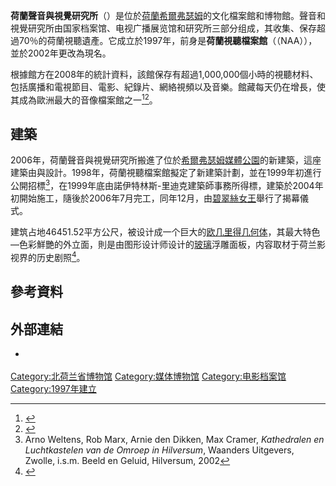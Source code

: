 {{Infobox museum
| name                = 荷蘭聲音與視覺研究所
| native_name         = Nederlands Instituut voor Beeld en Geluid
| native_name_lang    = nl
| logo                = 
| logo_upright        = 
| logo_alt            = 
| logo_caption        = 
| image               = Beeld-en-Geluid-Hay-Kranen-09.JPG
| image_upright       = 
| alt                 = 
| caption             = 
| map_type            = 
| map_relief          = 
| map_size            = 
| map_caption         = 
| map_dot_label       = 
| coordinates         = {{coord|52|14|7|N|5|10|23|E|region:NL-NH|display=inline,title}}
| former_name         = 荷蘭視聽檔案館
| established         = 1997年
| dissolved           = <!-- {{End date|YYYY|MM|DD|df=y}} -->
| location            = {{NED}}[[北荷蘭省|北荷蘭省]][[希爾弗瑟姆|希爾弗瑟姆]]
| type                = 
| accreditation       = 
| key_holdings        = 
| collections         = 
| collection_size     = 1,000,000小時的視聽資料
| visitors            = 
| founder             = 
| director            = 
| president           = 
| chairperson         =
| curator             = 
| historian           =
| owner               = 
| publictransit       = 
| car_park            = 
| parking             = 
| network             = 
| website             = {{URL|www.beeldengeluid.nl}}
| embedded            = 
}}

'''荷蘭聲音與視覺研究所'''（{{lang-nl|Nederlands Instituut voor Beeld en Geluid}}）是位於[[荷蘭|荷蘭]][[希爾弗瑟姆|希爾弗瑟姆]]的文化檔案館和博物館。聲音和視覺研究所由国家档案馆、电视广播展览馆和研究所三部分组成，其收集、保存超過70％的荷蘭視聽遺產。它成立於1997年，前身是'''荷蘭視聽檔案館'''（{{lang-nl|Nederlands Audiovisueel Archief}}（NAA）），並於2002年更改為現名。

根據館方在2008年的統計資料，該館保存有超過1,000,000個小時的視聽材料、包括廣播和電視節目、電影、紀錄片、網絡視頻以及音樂。館藏每天仍在增長，使其成為歐洲最大的音像檔案館之一<ref>{{cite web|url=http://www.beeldengeluid.nl/en/about |title=About | Beeld en Geluid |publisher=The Netherlands Institute for Sound and Vision |date= |accessdate=2014-08-01}}</ref><ref name="Radio Garden">{{Cite web |url=http://www.creativeapplications.net/js/radio-garden-radio-in-the-age-of-globalisation-and-digitisation/ |title=Radio Garden – Radio in the age of globalisation and digitisation |last=Visnjic |first=Filip |date=2017-07-09 |website=Creative Applications Network}}</ref>。

==建築==
2006年，荷蘭聲音與視覺研究所搬進了位於[[希爾弗瑟姆媒體公園|希爾弗瑟姆媒體公園]]的新建築，這座建築由{{link-nl|威廉·揚·諾伊特林斯|Willem Jan Neutelings}}與{{link-en|米歇爾·里迪克|Michiel Riedijk}}設計。1998年，荷蘭視聽檔案館擬定了新建築計劃，並在1999年初進行公開招標<ref>Arno Weltens, Rob Marx, Arnie den Dikken, Max Cramer, ''Kathedralen en Luchtkastelen van de Omroep in Hilversum'', Waanders Uitgevers, Zwolle, i.s.m. Beeld en Geluid, Hilversum, 2002</ref>，在1999年底由諾伊特林斯-里迪克建築師事務所得標，建築於2004年初開始施工，隨後於2006年7月完工，同年12月，由[[碧翠絲女王_(荷蘭)|碧翠絲女王]]舉行了揭幕儀式。

建筑占地46451.52平方公尺，被设计成一个巨大的[[欧几里得几何|欧几里得几何体]]，其最大特色—色彩鮮艷的外立面，則是由图形设计师{{link-nl|賈普·德魯普斯汀|Jaap Drupsteen}}设计的[[玻璃|玻璃]]浮雕面板，内容取材于荷兰影视界的历史剧照<ref>{{cite web |title=表皮 才是设计的灵魂——荷兰声音与视觉研究所 |url=https://app.bjtitle.com/8816/newshow.php?newsid=5571574&typeid=23&uid=1&did=&mood= |website=北京头条 |accessdate=2021-03-16}}</ref>。

{{Gallery
|title=
|width=200
|height=150
|align=center
|File:Beeld-en-Geluid-Hay-Kranen-08.JPG|建築南側的噴水池
|File:20110125 Netherlands Institute for Sound and Vision 03.JPG|內部
|File:20110125 Netherlands Institute for Sound and Vision 01.JPG|內部
}}

==參考資料==
{{reflist}}

==外部連結==
{{commons category|Netherlands Institute for Sound and Vision}}
* {{Official website}} {{nl}}

{{Authority control}}

[[Category:北荷兰省博物馆|Category:北荷兰省博物馆]]
[[Category:媒体博物馆|Category:媒体博物馆]]
[[Category:电影档案馆|Category:电影档案馆]]
[[Category:1997年建立|Category:1997年建立]]